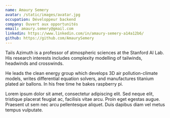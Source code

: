 ```yaml
---
name: Amaury Semery
avatar: /static/images/avatar.jpg
occupation: Développeur backend
company: Ouvert aux opportunités
email: amaury.semery@gmail.com
linkedin: https://www.linkedin.com/in/amaury-semery-a14a12b6/
github: https://github.com/AmaurySemery
---
```


Tails Azimuth is a professor of atmospheric sciences at the Stanford AI Lab. His research interests includes complexity modelling of tailwinds, headwinds and crosswinds.

He leads the clean energy group which develops 3D air pollution-climate models, writes differential equation solvers, and manufactures titanium plated air ballons. In his free time he bakes raspberry pi.

Lorem ipsum dolor sit amet, consectetur adipiscing elit. Sed neque elit, tristique placerat feugiat ac, facilisis vitae arcu. Proin eget egestas augue. Praesent ut sem nec arcu pellentesque aliquet. Duis dapibus diam vel metus tempus vulputate.

